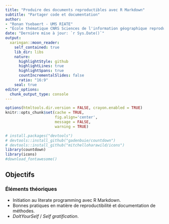 ```yaml
---
title: "Produire des documents reproductibles avec R Markdown"
subtitle: "Partager code et documentation"
author:  
- "Ronan Ysebaert - UMS RIATE"
- "École thématique CNRS Sciences de l'information géographique reproductibles - 2021/06/27 (Saint Pierre d'Oléron)"
date: "Dernière mise à jour: `r Sys.Date()`"
output:
  xaringan::moon_reader:
    self_contained: true
    lib_dir: libs
    nature:
      highlightStyle: github
      highlightLines: true
      highlightSpans: true
      countIncrementalSlides: false
      ratio: "16:9"
    seal: true
editor_options: 
  chunk_output_type: console
---
```


```r
options(htmltools.dir.version = FALSE, crayon.enabled = TRUE)
knitr::opts_chunk$set(cache = TRUE,
                      fig.align='center',
                      message = FALSE,
                      warning = TRUE)

# install.packages("devtools")
# devtools::install_github("gadenbuie/countdown")
# devtools::install_github("mitchelloharawild/icons")
library(countdown)
library(icons)
#download_fontawesome()
```


## Objectifs 

### Éléments théoriques
- Initiation au literate programming avec R Markdown. 
- Bonnes pratiques en matière de reproductibilité et documentation de méthodes. 
- *DoItYourSelf* / *Self gratification*. 
